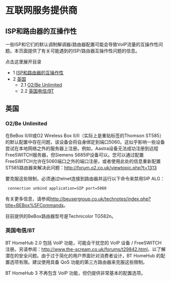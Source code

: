 # 互联网服务提供商

## ISP和路由器的互操作性

一些ISP和它们的默认调制解调器/路由器配置可能会导致VoIP流量的互操作性问题。本页面提供了有关可能遇到的ISP/路由器互操作性问题的信息。

点击这里展开目录

* 1 [ISP和路由器的互操作性](#isp--router-interoperability)
* 2 [英国](#united-kingdom)
   * 2.1 [O2/Be Unlimited](#o2be-unlimited)
   * 2.2 [英国电信/BT](#british-telecom--bt)

## 英国

### O2/Be Unlimited

在BeBox II/III或O2 Wireless Box II/II（实际上是重贴标签的Thomson ST585）的默认配置中存在问题，该设备会将自身绑定到端口5060。这似乎影响一些设备尝试在本地网络之外的服务器上注册。例如，Aastra设备无法成功注册到远程FreeSWITCH服务器，但Siemens S685IP设备可以。您可以通过配置FreeSWITCH允许在5060端口之外的端口注册，或者使用此处的信息重新配置ST585路由器来解决此问题：<http://forum.o2.co.uk/viewtopic.php?t=1313>

要克服这些限制，必须通过telnet连接到路由器并运行以下命令来禁用SIP ALG：

```xml
 connection unbind application=SIP port=5060
```

有关更多信息，请参阅<http://beusergroup.co.uk/technotes/index.php?title=BEBox%5FCommands>。

目前提供的BeBox路由器型号是Technicolor TG582n。

### 英国电信/BT

BT HomeHub 2.0 包括 VoIP 功能，可能会干扰您的 VoIP 设备 / FreeSWITCH 注册。另请参阅：<http://www.the-scream.co.uk/forums/t29842.html>，以了解潜在的安全问题。由于过于简化的用户界面针对消费者设计，BT HomeHub 的配置选项有限。建议使用具备 QoS 功能的第三方路由器来克服这些限制。

BT HomeHub 3 不再包含 VoIP 功能，但仍提供非常基本的配置选项。
